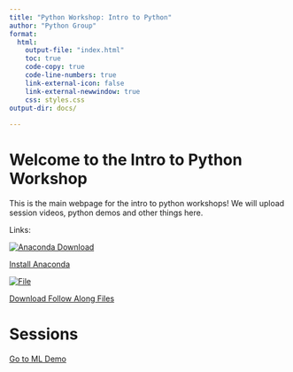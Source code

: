 ```yaml
---
title: "Python Workshop: Intro to Python"
author: "Python Group"
format: 
  html:
    output-file: "index.html"
    toc: true
    code-copy: true
    code-line-numbers: true
    link-external-icon: false
    link-external-newwindow: true
    css: styles.css
output-dir: docs/
    
---
```


# Welcome to the Intro to Python Workshop

This is the main webpage for the intro to python workshops! We will upload session videos, python demos and other things here. 

Links: 

<a href="https://www.anaconda.com/download/success" class="link-block">
    <img src="icons/anaconda_secondary_logo.svg" alt="Anaconda Download">
    <p>Install Anaconda</p>
</a> <a href="https://github.mskcc.org/Python-Workshop/Python-Workshop.github.io/tree/main/FollowAlong" class="link-block">
    <img src="icons/code.png" alt="File">
    <p>Download Follow Along Files</p>
</a>

# Sessions

<a href="session3/session3.html">Go to ML Demo</a>

